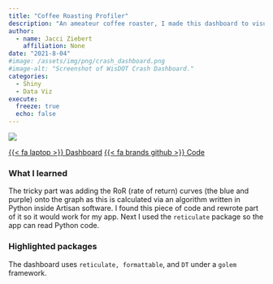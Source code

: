```yaml
---
title: "Coffee Roasting Profiler"
description: "An ameateur coffee roaster, I made this dashboard to visualize my roast profiles."
author: 
  - name: Jacci Ziebert
    affiliation: None
date: "2021-8-04"
#image: /assets/img/png/crash_dashboard.png
#image-alt: "Screenshot of WisDOT Crash Dashboard."
categories:
  - Shiny
  - Data Viz
execute: 
  freeze: true
  echo: false
---
```


![](/assets/img/png/coffee_roasting.png){.img-center fig-alt="Screenshot of Coffee Roasting Dashboard."}

[ <a href="https://jacciz.shinyapps.io/coffee_roasting/" class="btn" role="button">{{< fa laptop >}} Dashboard</a> <a href="https://github.com/jacciz/coffee_roasting_profiles" class="btn" role="button">{{< fa brands github >}} Code</a> ]{.listing-btn-group}


### What I learned

The tricky part was adding the RoR (rate of return) curves (the blue and purple) onto the graph as this is calculated via an algorithm written in Python inside Artisan software. I found this piece of code and rewrote part of it so it would work for my app. Next I used the `reticulate` package so the app can read Python code.

### Highlighted packages

The dashboard uses `reticulate, formattable`, and `DT` under a `golem` framework.
